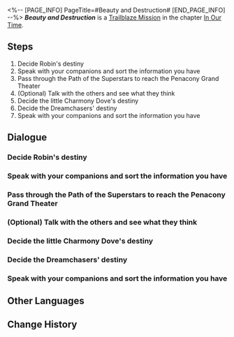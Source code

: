 <%-- [PAGE_INFO]
PageTitle=#Beauty and Destruction#
[END_PAGE_INFO] --%>
{{Stub|Dialogue.}}
{{Mission Infobox
|id            = 1032801
|title         = 
|image         = Mission Beauty and Destruction.png{{subst:void|<!--$UPLOAD:<<SpriteOutput/Chronicle/1032801.png>-<Mission Beauty and Destruction.png>-<Fate's Atlas Images>>-->}}
|type          = Trailblaze
|event_name    = 
|chapter       = In Our Time
|requirements  = [[Trailblaze Mission]] ''[[Seabiscuit]]'' completed
|summary       = Sunday takes the Dreammaster's side in the prior negotiations and cages Robin and Welt under his control. He also clearly reveals his intentions to everyone but indicates he does not wish to fight you. Instead, he asks you a series of questions to explore the possibility of mutual understanding.
|characters    = Himeko; March 7th; Trailblazer
|startLocation = [[Penacony]] - [[<!--starting area-->]]
|world         = Penacony
|area          = <!--starting area-->
|prev          = Seabiscuit
|next          = Everything that Rises Must Converge
|rewards       = Trailblaze EXP*1,300; Stellar Jade*160; Traveler's Guide*10; Clock Credits*650; Credit*120,000
}}
'''''Beauty and Destruction''''' is a [[Trailblaze Mission]] in the chapter [[In Our Time]].

==Steps==
# Decide Robin's destiny
# Speak with your companions and sort the information you have
# Pass through the Path of the Superstars to reach the Penacony Grand Theater
# (Optional) Talk with the others and see what they think
# Decide the little Charmony Dove's destiny
# Decide the Dreamchasers' destiny
# Speak with your companions and sort the information you have

<!--
==Gameplay Notes==

--><!--
==Trial Character==

-->
==Dialogue==
{{Stub Dialogue}}
===Decide Robin's destiny===
{{Mission Description|type=trailblaze|location=<!--to be added-->|To everyone's surprise, the person present to crown you champion is not Robin at all, but her big brother, Sunday. Here, he finally reveals his true intentions, but he does not seem to want to fight you, instead seeking the possibility of reaching a mutual understanding.<br />He asks you a series of questions that leave you a little lost, but fear not - if you are confounded by Sunday's questions, just look for the answers in your personal experience.}}
{{Dialogue Start}}
:{{tx}}
{{Dialogue End}}

===Speak with your companions and sort the information you have===
{{Dialogue Start}}
:{{tx}}
{{Dialogue End}}

===Pass through the Path of the Superstars to reach the Penacony Grand Theater===
{{Dialogue Start}}
:{{tx}}
{{Dialogue End}}

===(Optional) Talk with the others and see what they think===
{{Dialogue Start}}
:{{tx}}
{{Dialogue End}}

===Decide the little Charmony Dove's destiny===
{{Dialogue Start}}
:{{tx}}
{{Dialogue End}}

===Decide the Dreamchasers' destiny===
{{Dialogue Start}}
:{{tx}}
{{Dialogue End}}

===Speak with your companions and sort the information you have===
{{Mission Description|type=trailblaze|location=<!--to be added-->|update|Sunday invites you to decide the victor on the Penacony Grand Theater's stage.<br />How will you decide? Since this is a major decision, it would be good to talk to your companions first.}}
{{Dialogue Start}}
:{{tx}}
{{Dialogue End}}

==Other Languages==
{{Other Languages
|en   = Beauty and Destruction
|zhs  = 美丽与毁灭
|zht  = 美麗與毀滅
|ja   = 美と壊滅
|ko   = 아름답고 저주받은 사람들
|es   = Belleza y destrucción
|fr   = Beauté et destruction
|ru   = Красавица и Разрушение
|th   = ความงามและการทำลายล้าง
|vi   = Vẻ Đẹp Và Hủy Diệt
|de   = Schönheit und Zerstörung
|id   = Beauty dan Destruction
|pt   = Beleza e Destruição
}}

==Change History==
{{Change History|2.2}}
